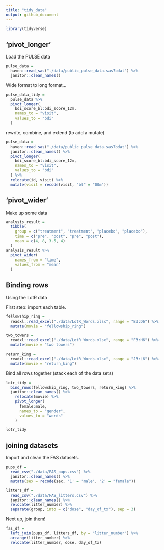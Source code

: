 ```yaml
---
title: "tidy_data"
output: github_document
---
```

```r
library(tidyverse)
```


## 'pivot_longer'

Load the PULSE data

```r
pulse_data = 
  haven::read_sas("./data/public_pulse_data.sas7bdat") %>% 
  janitor::clean_names()
```

Wide format to long format...

```r
pulse_data_tidy = 
  pulse_data %>% 
  pivot_longer(
    bdi_score_bl:bdi_score_12m,
    names_to = "visit",
    values_to = "bdi"
  )
```

rewrite, combine, and extend (to add a mutate)

```r
pulse_data = 
  haven::read_sas("./data/public_pulse_data.sas7bdat") %>% 
  janitor::clean_names() %>% 
  pivot_longer(
    bdi_score_bl:bdi_score_12m,
    names_to = "visit",
    values_to = "bdi"
  ) %>% 
  relocate(id, visit) %>% 
  mutate(visit = recode(visit, "bl" = "00m"))
```

## 'pivot_wider'

Make up some data

```r
analysis_result =
  tibble(
    group = c("treatment", "treatment", "placebo", "placebo"),
    time = c("pre", "post", "pre", "post"),
    mean = c(4, 8, 3.5, 4)
  )
analysis_result %>% 
  pivot_wider(
    names_from = "time",
    values_from = "mean"
  )
```


## Binding rows

Using the LotR data

First step: import each table.

```r
fellowship_ring = 
  readxl::read_excel("./data/LotR_Words.xlsx", range = "B3:D6") %>% 
  mutate(movie = "fellowship_ring")
  
two_towers =
  readxl::read_excel("./data/LotR_Words.xlsx", range = "F3:H6") %>% 
  mutate(movie = "two towers")

return_king = 
  readxl::read_excel("./data/LotR_Words.xlsx", range = "J3:L6") %>% 
  mutate(movie = "return_king")

```

Bind all rows together (stack each of the data sets)

```r
lotr_tidy = 
  bind_rows(fellowship_ring, two_towers, return_king) %>% 
  janitor::clean_names() %>% 
    relocate(movie) %>% 
    pivot_longer(
      female:male,
      names_to = "gender",
      values_to = "words"
    )

lotr_tidy
```

## joining datasets

Import and clean the FAS datasets.

```r
pups_df = 
  read_csv("./data/FAS_pups.csv") %>% 
  janitor::clean_names() %>% 
  mutate(sex = recode(sex, '1' = 'male', '2' = "female"))

litters_df = 
  read_csv("./data/FAS_litters.csv") %>% 
  janitor::clean_names() %>% 
  relocate(litter_number) %>% 
  separate(group, into = c("dose", "day_of_tx"), sep = 3)

```

Next up, join them!

```r
fas_df = 
  left_join(pups_df, litters_df, by = "litter_number") %>% 
  arrange(litter_number) %>% 
  relocate(litter_number, dose, day_of_tx)

```


